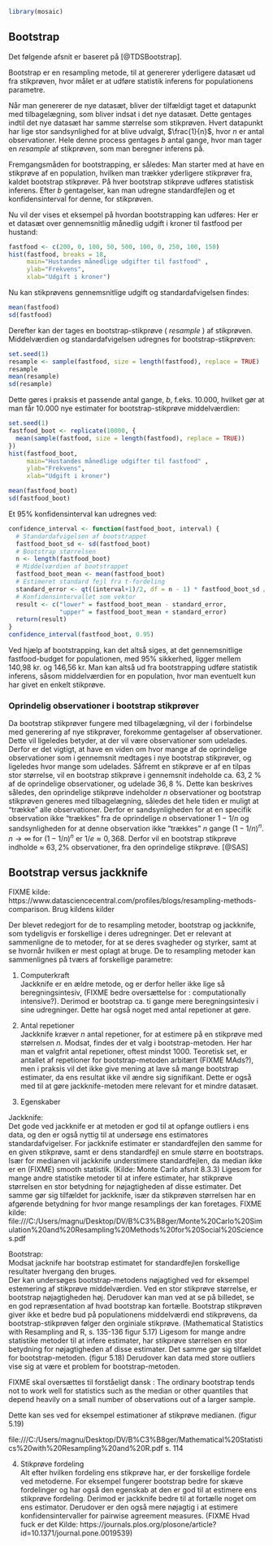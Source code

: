 ```r
library(mosaic)
```
## Bootstrap

Det følgende afsnit er baseret på [@TDSBootstrap].

Bootstrap er en resampling metode, til at genererer yderligere datasæt ud fra stikprøven, hvor målet er at udføre statistik inferens for populationens parametre.

Når man genererer de nye datasæt, bliver der tilfældigt taget et datapunkt med tilbagelægning, som bliver indsat i det nye datasæt. Dette gentages indtil det nye datasæt har samme størrelse som stikprøven. Hvert datapunkt har lige stor sandsynlighed for at blive udvalgt, $\frac{1}{n}$, hvor $n$ er antal observationer. Hele denne process gentages $b$ antal gange, hvor man tager en _resample_ af stikprøven, som man beregner inferens på.

Fremgangsmåden for bootstrapping, er således:
Man starter med at have en stikprøve af en population, hvilken man trækker yderligere stikprøver fra, kaldet bootstrap stikprøver. På hver bootstrap stikprøve udføres statistisk inferens.
Efter $b$ gentagelser, kan man udregne standardfejlen og et konfidensinterval for denne, for stikprøven.

Nu vil der vises et eksempel på hvordan bootstrapping kan udføres:
Her er et datasæt over gennemsnitlig månedlig udgift i kroner til fastfood per hustand:

```r
fastfood <- c(200, 0, 100, 50, 500, 100, 0, 250, 100, 150)
hist(fastfood, breaks = 18,
     main="Hustandes månedlige udgifter til fastfood" ,
     ylab="Frekvens",
     xlab="Udgift i kroner")
```

Nu kan stikprøvens gennemsnitlige udgift og standardafvigelsen findes:

```r
mean(fastfood)
sd(fastfood)
```

Derefter kan der tages en bootstrap-stikprøve ( _resample_ ) af stikprøven. Middelværdien og standardafvigelsen udregnes for bootstrap-stikprøven:

```r
set.seed(1)
resample <- sample(fastfood, size = length(fastfood), replace = TRUE)
resample
mean(resample)
sd(resample)
```

Dette gøres i praksis et passende antal gange, $b$, f.eks. 10.000, hvilket gør at man får 10.000 nye estimater for bootstrap-stikprøve middelværdien:

```r
set.seed(1)
fastfood_boot <- replicate(10000, {
  mean(sample(fastfood, size = length(fastfood), replace = TRUE))
})
hist(fastfood_boot,
     main="Hustandes månedlige udgifter til fastfood" ,
     ylab="Frekvens",
     xlab="Udgift i kroner")

mean(fastfood_boot)
sd(fastfood_boot)
```

Et 95% konfidensinterval kan udregnes ved:
```r
confidence_interval <- function(fastfood_boot, interval) {
  # Standardafvigelsen af bootstrappet
  fastfood_boot_sd <- sd(fastfood_boot)
  # Bootstrap størrelsen
  n <- length(fastfood_boot)
  # Middelværdien af bootstrappet
  fastfood_boot_mean <- mean(fastfood_boot)
  # Estimeret standard fejl fra t-fordeling
  standard_error <- qt((interval+1)/2, df = n - 1) * fastfood_boot_sd / sqrt(n)
  # Konfidensintervallet som vektor
  result <- c("lower" = fastfood_boot_mean - standard_error,
              "upper" = fastfood_boot_mean + standard_error)
  return(result)
}
confidence_interval(fastfood_boot, 0.95)
```

Ved hjælp af bootstrapping, kan det altså siges, at det gennemsnitlige fastfood-budget for populationen, med 95% sikkerhed, ligger mellem 140,98 kr. og 146,56 kr.
Man kan altså ud fra bootstrapping udføre statistik inferens, såsom middelværdien for en population, hvor man eventuelt kun har givet en enkelt stikprøve.


### Oprindelig observationer i bootstrap stikprøver

Da bootstrap stikprøver fungere med tilbagelægning, vil der i forbindelse med generering af nye stikprøver, forekomme gentagelser af observationer. Dette vil ligeledes betyder, at der vil være observationer som udelades. Derfor er det vigtigt, at have en viden om hvor mange af de oprindelige observationer som i gennemsnit medtages i nye bootstrap stikprøver, og ligeledes hvor mange som udelades.
Såfremt en stikprøve er af en tilpas stor størrelse, vil en bootstrap stikprøve i gennemsnit indeholde ca. $63,2~\%$ af de oprindelige observationer, og udelade $36,8~\%$. Dette kan beskrives således, den oprindelige stikprøve indeholder _n_ observationer og bootstrap stikprøven generes med tilbagelægning, således det hele tiden er muligt at "trække" alle observationer. Derfor er sandsynligheden for at en specifik observation ikke "trækkes" fra de oprindelige _n_ observationer $1-1/n$ og sandsynligheden for at denne observation ikke "trækkes" _n_ gange $(1-1/n)^n$. $n \rightarrow  \infty ~\text{for} ~ (1-1/n)^n$ er $1/e \approx 0,368$. Derfor vil en bootstrap stikprøve indholde $\approx$ $63,2\%$ observationer, fra den oprindelige stikprøve. [@SAS]

## Bootstrap versus jackknife

FIXME kilde: https://www.datasciencecentral.com/profiles/blogs/resampling-methods-comparison. Brug kildens kilder

Der  blevet redegjort for de to resampling metoder, bootstrap og jackknife, som tydeligvis er forskellige i deres udregninger. Det er relevant at sammenligne de to metoder, for at se deres svagheder og styrker, samt at se hvornår hvilken er mest oplagt at bruge.
De to resampling metoder kan sammenlignes på tværs af forskellige parametre:

1. Computerkraft\
Jackknife er en ældre metode, og er derfor heller ikke lige så beregningsintesiv, (FIXME bedre oversættelse for : computationally intensive?). Derimod er bootstrap ca. ti gange mere beregningsintesiv i sine udregninger. Dette har også noget med antal repetioner at gøre.

2. Antal repetioner\
Jackknife kræver $n$ antal repetioner, for at estimere på en stikprøve med størrelsen $n$. Modsat, findes der et valg i bootstrap-metoden. Her har man et valgfrit antal repetioner, oftest mindst 1000. Teoretisk set, er antallet af repetioner for bootstrap-metoden arbitært (FIXME MAds?), men i praksis vil det ikke give mening at lave så mange bootstrap estimater, da ens resultat ikke vil ændre sig signifikant.
Dette er også med til at gøre jackknife-metoden mere relevant for et mindre datasæt.



3. Egenskaber\

Jackknife:\
Det gode ved jackknife er at metoden er god til at opfange outliers i ens data, og den er også nyttig til at undersøge ens estimatores standardafvigelser.
For jackknife estimater er standardfejlen den samme for en given stikprøve, samt er dens standardfejl en smule større en bootstraps. Især for medianen vil jackknife understimere standardfejlen, da median ikke er en (FIXME) smooth statistik. (Kilde: Monte Carlo afsnit 8.3.3)
Ligesom for mange andre statistike metoder til at infere estimater, har stikprøve størrelsen en stor betydning for nøjagtigheden af disse estimater. Det samme gør sig tilfældet for jackknife, især da stikprøven størrelsen har en afgørende betydning for hvor mange resamplings der kan foretages. FIXME kilde: file:///C:/Users/magnu/Desktop/DV/B%C3%B8ger/Monte%20Carlo%20Simulation%20and%20Resampling%20Methods%20for%20Social%20Sciences.pdf

Bootstrap:\
Modsat jacknife har bootstrap estimatet for standardfejlen forskellige resultater hvergang den bruges.  
Der kan undersøges bootstrap-metodens nøjagtighed ved for eksempel estemering af stikprøve middelværdien.
Ved en stor stikprøve størrelse, er bootstrap nøjagtigheden høj. Derudover kan man ved at se på billedet, se en god repræsentation af hvad bootstrap kan fortælle. Bootstrap stikprøven giver ikke et bedre bud på populationens middelværdi end stikprøvens, da bootstrap-stikprøven følger den orginiale stikprøve. (Mathematical Statistics with Resampling and R, s. 135-136 figur 5.17)
Ligesom for mange andre statistike metoder til at infere estimater, har stikprøve størrelsen en stor betydning for nøjagtigheden af disse estimater. Det samme gør sig tilfældet for bootstrap-metoden. (figur 5.18) Derudover kan data med store outliers vise sig at være et problem for bootstrap-metoden. 

FIXME skal oversættes til forståeligt dansk : The ordinary bootstrap tends not to work well for statistics such as the median or other quantiles that depend heavily on a small number of
observations out of a larger sample.

Dette kan ses ved for eksempel estimationer af stikprøve medianen. (figur 5.19)

file:///C:/Users/magnu/Desktop/DV/B%C3%B8ger/Mathematical%20Statistics%20with%20Resampling%20and%20R.pdf s. 114


4. Stikprøve fordeling\
Alt efter hvilken fordeling ens stikprøve har, er der forskellige fordele ved metoderne.
For eksempel fungerer bootstrap bedre for skæve fordelinger og har også den egenskab at den er god til at estimere ens stikprøve fordeling. Derimod er jackknife bedre til at fortælle noget om ens estimator. Derudover er den også mere nøjagtig i at estimere konfidensintervaller for pairwise agreement measures. (FIXME Hvad fuck er det Kilde: https://journals.plos.org/plosone/article?id=10.1371/journal.pone.0019539)
